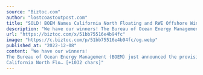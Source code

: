 ```yaml
---
source: "Biztoc.com"
author: "lostcoastoutpost.com"
title: "SOLD! BOEM Names California North Floating and RWE Offshore Wind Holdings as Provisional Winners of Two Offshore Wind Leases Off the Humboldt Coast"
description: "We have our winners! The Bureau of Ocean Energy Management (BOEM) just announced the provisional winners of the first-ever offshore wind energy lease auction on the West Coast. California North Floating, LLC, a subsidiary of Copenhagen Infrastructure Partners…"
url: "https://biztoc.com/x/51bb75516e4b94fc"
image: "https://c.biztoc.com/p/51bb75516e4b94fc/og.webp"
published_at: "2022-12-08"
content: "We have our winners!
The Bureau of Ocean Energy Management (BOEM) just announced the provisional winners of the first-ever offshore wind energy lease auction on the West Coast.
California North Flo… [+1032 chars]"
---
```


